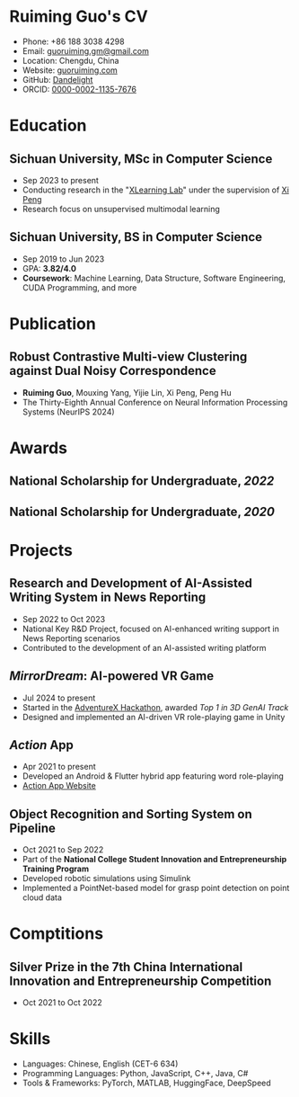 # Ruiming Guo's CV

- Phone: +86 188 3038 4298
- Email: [guoruiming.gm@gmail.com](mailto:guoruiming.gm@gmail.com)
- Location: Chengdu, China
- Website: [guoruiming.com](https://guoruiming.com/)
- GitHub: [Dandelight](https://github.com/Dandelight)
- ORCID: [0000-0002-1135-7676](https://orcid.org/0000-0002-1135-7676)

# Education

## Sichuan University, MSc in Computer Science

- Sep 2023 to present
- Conducting research in the "[XLearning Lab](https://pengxi.me)" under the supervision of [Xi Peng](https://scholar.google.com/citations?user=bw9FOHAAAAAJ)
- Research focus on unsupervised multimodal learning

## Sichuan University, BS in Computer Science

- Sep 2019 to Jun 2023
- GPA: **3.82/4.0**
- **Coursework**: Machine Learning, Data Structure, Software Engineering, CUDA Programming, and more

# Publication

## Robust Contrastive Multi-view Clustering against Dual Noisy Correspondence

- **Ruiming Guo**, Mouxing Yang, Yijie Lin, Xi Peng, Peng Hu
- The Thirty-Eighth Annual Conference on Neural Information Processing Systems (NeurIPS 2024)

# Awards

## National Scholarship for Undergraduate, _2022_

## National Scholarship for Undergraduate, _2020_

# Projects

## Research and Development of AI-Assisted Writing System in News Reporting

- Sep 2022 to Oct 2023
- National Key R&D Project, focused on AI-enhanced writing support in News Reporting scenarios
- Contributed to the development of an AI-assisted writing platform

## _MirrorDream_: AI-powered VR Game

- Jul 2024 to present
- Started in the [AdventureX Hackathon](https://x.com/adventurex_plan), awarded _Top 1 in 3D GenAI Track_
- Designed and implemented an AI-driven VR role-playing game in Unity

## _Action_ App

- Apr 2021 to present
- Developed an Android & Flutter hybrid app featuring word role-playing
- [Action App Website](https://xiaoxiaodou.club/)

## Object Recognition and Sorting System on Pipeline

- Oct 2021 to Sep 2022
- Part of the **National College Student Innovation and Entrepreneurship Training Program**
- Developed robotic simulations using Simulink
- Implemented a PointNet-based model for grasp point detection on point cloud data

# Comptitions

## Silver Prize in the 7th China International Innovation and Entrepreneurship Competition

- Oct 2021 to Oct 2022

# Skills

- Languages: Chinese, English (CET-6 634)
- Programming Languages: Python, JavaScript, C++, Java, C#
- Tools & Frameworks: PyTorch, MATLAB, HuggingFace, DeepSpeed
